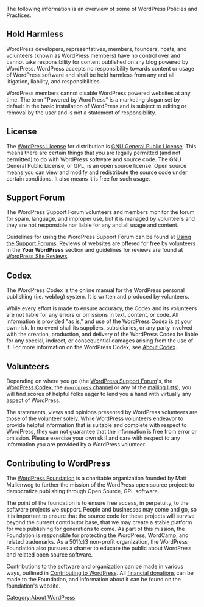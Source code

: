 The following information is an overview of some of WordPress Policies and Practices.

== Hold Harmless ==

WordPress developers, representatives, members, founders, hosts, and volunteers (known as WordPress members) have no control over and cannot take responsibility for content published on any blog powered by WordPress. WordPress accepts no responsibility towards content or usage of WordPress software and shall be held harmless from any and all litigation, liability, and responsibilities. 

WordPress members cannot disable WordPress powered websites at any time. The term "Powered by WordPress" is a marketing slogan set by default in the basic installation of WordPress and is subject to editing or removal by the user and is not a statement of responsibility.

== License ==

The [[License|WordPress License]] for distribution is [[GPL|GNU General Public License]]. This means there are certain things that you are legally permitted (and not permitted) to do with WordPress software and source code. The 
GNU General Public License, or GPL, is an open source license. Open source means you can view and modify and redistribute the source code under certain conditions. It also means it is free for such usage.

== Support Forum ==

The WordPress Support Forum volunteers and members monitor the forum for spam, language, and improper use, but it is managed by volunteers and they are not responsible nor liable for any and all usage and content. 

Guidelines for using the WordPress Support Forum can be found at [[Using the Support Forums]]. Reviews of websites are offered for free by volunteers in the '''Your WordPress''' section and guidelines for reviews are found at [[WordPress Site Reviews]].

== Codex ==

The WordPress Codex is the online manual for the WordPress personal publishing (i.e. weblog) system. It is written and produced by volunteers. 

While every effort is made to ensure accuracy, the Codex and its volunteers are not liable for any errors or omissions in text, content, or code. All information is provided "as is," and use of the WordPress Codex is at your own risk. In no event shall its suppliers, subsidiaries, or any party involved with the creation, production, and delivery of the WordPress Codex be liable for any special, indirect, or consequential damages arising from the use of it. For more information on the WordPress Codex, see [[Codex:About|About Codex]].

== Volunteers ==

Depending on where you go (the [http://wordpress.org/support/ WordPress Support Forum]'s, the [http://codex.wordpress.org/ WordPress Codex], the [irc://irc.freenode.net/wordpress <tt>#wordpress</tt> channel] or any of the [[Mailing Lists|mailing lists]]), you will find scores of helpful folks eager to lend you a hand with virtually any aspect of WordPress.

The statements, views and opinions presented by WordPress volunteers are those of the volunteer solely. While WordPress volunteers endeavor to provide helpful information that is suitable and complete with respect to WordPress, they can not guarantee that the information is free from error or omission. Please exercise your own skill and care with respect to any information you are provided by a WordPress volunteer.

== Contributing to WordPress ==

The [http://wordpressfoundation.org/ WordPress Foundation] is a charitable organization founded by Matt Mullenweg to further the mission of the WordPress open source project: to democratize publishing through Open Source, GPL software.

The point of the foundation is to ensure free access, in perpetuity, to the software projects we support. People and businesses may come and go, so it is important to ensure that the source code for these projects will survive beyond the current contributor base, that we may create a stable platform for web publishing for generations to come. As part of this mission, the Foundation is responsible for protecting the WordPress, WordCamp, and related trademarks. As a 501(c)3 non-profit organization, the WordPress Foundation also pursues a charter to educate the public about WordPress and related open source software.

Contributions to the software and organization can be made in various ways, outlined in [[Contributing to WordPress]]. All [http://wordpressfoundation.org/donate/ financial donations] can be made to the Foundation, and information about it can be found on the foundation's website.

[[Category:About WordPress]]
{{Stub}}